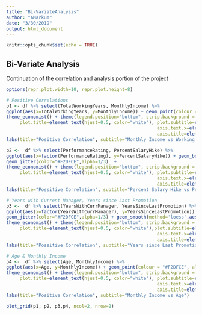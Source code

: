 ```yaml
---
title: "Bi-VariateAnalysis"
author: "AMarkum"
date: "3/30/2019"
output: html_document
---
```


```r
knitr::opts_chunk$set(echo = TRUE)
```

## Bi-Variate Analysis

Continuation of the correlation and analysis portion of the project

```r
options(repr.plot.width=10, repr.plot.height=8) 

# Positive Correlations
p1 <- df %>% select(TotalWorkingYears, MonthlyIncome) %>%
ggplot(aes(x=TotalWorkingYears, y=MonthlyIncome)) + geom_point(colour = "#F2DFCE", alpha=1/2) + geom_smooth(method="loess",color="#EE4037") + 
theme_economist() + theme(legend.position="bottom", strip.background = element_blank(), strip.text.x = element_blank(), 
     plot.title=element_text(hjust=0.5, color="white"), plot.subtitle=element_text(hjust=0.5, color="white"), plot.background=element_rect(fill="#0D7680"),
                                                        axis.text.x=element_text(colour="white"), axis.text.y=element_text(colour="white"),
                                                        axis.title=element_text(colour="white")) + 
labs(title="Positive Correlation", subtitle="Monthly Income vs Working Years")

p2 <-  df %>% select(PerformanceRating, PercentSalaryHike) %>%
ggplot(aes(x=factor(PerformanceRating), y=PercentSalaryHike)) + geom_boxplot(colour = "#FE642E", fill="#A9D0F5") + 
geom_jitter(color="#F2DFCE",alpha=1/3)  + 
theme_economist() + theme(legend.position="bottom", strip.background = element_blank(), strip.text.x = element_blank(), 
     plot.title=element_text(hjust=0.5, color="white"), plot.subtitle=element_text(hjust=0.5, color="white"), plot.background=element_rect(fill="#0D7680"),
                                                        axis.text.x=element_text(colour="white"), axis.text.y=element_text(colour="white"),
                                                        axis.title=element_text(colour="white")) + 
labs(title="Possitive Correlation", subtitle="Percent Salary Hike vs Performance Rating", x="Performance Rating")

# Years with Current Manager, Years since Last Promotion
p3 <-  df %>% select(YearsWithCurrManager, YearsSinceLastPromotion) %>%
ggplot(aes(x=factor(YearsWithCurrManager), y=YearsSinceLastPromotion)) + geom_boxplot(colour = "#FE642E", fill="#A9D0F5") + 
geom_jitter(color="#F2DFCE",alpha=1/3) + geom_smooth(method='loess',aes(group=1),color='#EE4037',lty=2,size=.5) + 
theme_economist() + theme(legend.position="bottom", strip.background = element_blank(), strip.text.x = element_blank(), 
     plot.title=element_text(hjust=0.5, color="white"),plot.subtitle=element_text(hjust=0.5, color="white"), plot.background=element_rect(fill="#0D7680"),
                                                        axis.text.x=element_text(colour="white"), axis.text.y=element_text(colour="white"),
                                                        axis.title=element_text(colour="white")) + 
labs(title="Possitive Correlation", subtitle="Years since Last Promotions vs Years with Current Manager", x="Years with Current Manager")

# Age & Monthly Income
p4 <-  df %>% select(Age, MonthlyIncome) %>%
ggplot(aes(x=Age, y=MonthlyIncome)) + geom_point(colour = "#F2DFCE", alpha=1/2) + geom_smooth(method="loess", color="#EE4037") + 
theme_economist() + theme(legend.position="bottom", strip.background = element_blank(), strip.text.x = element_blank(), 
     plot.title=element_text(hjust=0.5, color="white"), plot.subtitle=element_text(hjust=0.5, color="white"), plot.background=element_rect(fill="#0D7680"),
                                                        axis.text.x=element_text(colour="white"), axis.text.y=element_text(colour="white"),
                                                        axis.title=element_text(colour="white")) + 
labs(title="Positive Correlation", subtitle="Monthly Income vs Age")

plot_grid(p1, p2, p3,p4, ncol=2, nrow=2)
```
